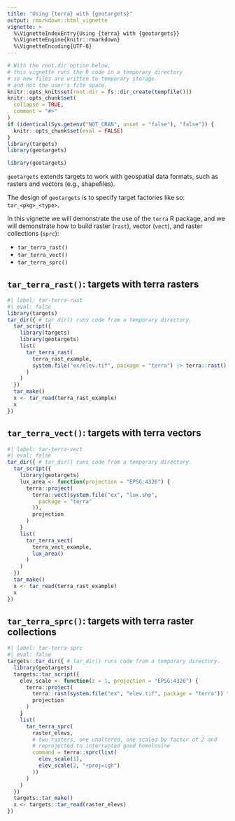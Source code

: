 ```yaml
---
title: "Using {terra} with {geotargets}"
output: rmarkdown::html_vignette
vignette: >
  %\VignetteIndexEntry{Using {terra} with {geotargets}}
  %\VignetteEngine{knitr::rmarkdown}
  %\VignetteEncoding{UTF-8}
---
```


```r
# With the root.dir option below,
# this vignette runs the R code in a temporary directory
# so new files are written to temporary storage
# and not the user's file space.
knitr::opts_knit$set(root.dir = fs::dir_create(tempfile()))
knitr::opts_chunk$set(
  collapse = TRUE,
  comment = "#>"
)
if (identical(Sys.getenv("NOT_CRAN", unset = "false"), "false")) {
  knitr::opts_chunk$set(eval = FALSE)
}
library(targets)
library(geotargets)
```

```r
library(geotargets)
```

`geotargets` extends targets to work with geospatial data formats, such as rasters and vectors (e.g., shapefiles). 

The design of `geotargets` is to specify target factories like so: `tar_<pkg>_<type>`.

In this vignette we will demonstrate the use of the `terra` R package, and we 
will demonstrate how to build raster (`rast`), vector (`vect`), and raster collections (`sprc`):

- `tar_terra_rast()`
- `tar_terra_vect()`
- `tar_terra_sprc()`


## `tar_terra_rast()`: targets with terra rasters

```r
#| label: tar-terra-rast
#| eval: false
library(targets)
tar_dir({ # tar_dir() runs code from a temporary directory.
  tar_script({
    library(targets)
    library(geotargets)
    list(
      tar_terra_rast(
        terra_rast_example,
        system.file("ex/elev.tif", package = "terra") |> terra::rast()
      )
    )
  })
  tar_make()
  x <- tar_read(terra_rast_example)
  x
})
```


## `tar_terra_vect()`: targets with terra vectors

```r
#| label: tar-terra-vect
#| eval: false
tar_dir({ # tar_dir() runs code from a temporary directory.
  tar_script({
    library(geotargets)
    lux_area <- function(projection = "EPSG:4326") {
      terra::project(
        terra::vect(system.file("ex", "lux.shp",
          package = "terra"
        )),
        projection
      )
    }
    list(
      tar_terra_vect(
        terra_vect_example,
        lux_area()
      )
    )
  })
  tar_make()
  x <- tar_read(terra_rast_example)
  x
})
```


## `tar_terra_sprc()`: targets with terra raster collections

```r
#| label: tar-terra-sprc
#| eval: false
targets::tar_dir({ # tar_dir() runs code from a temporary directory.
  library(geotargets)
  targets::tar_script({
    elev_scale <- function(z = 1, projection = "EPSG:4326") {
      terra::project(
        terra::rast(system.file("ex", "elev.tif", package = "terra")) * z,
        projection
      )
    }
    list(
      tar_terra_sprc(
        raster_elevs,
        # two rasters, one unaltered, one scaled by factor of 2 and
        # reprojected to interrupted good homolosine
        command = terra::sprc(list(
          elev_scale(1),
          elev_scale(2, "+proj=igh")
        ))
      )
    )
  })
  targets::tar_make()
  x <- targets::tar_read(raster_elevs)
})
```
